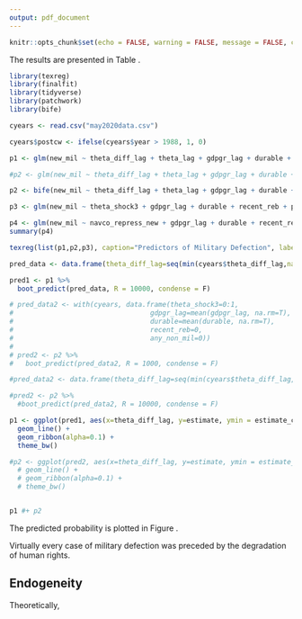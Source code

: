 ```yaml
---
output: pdf_document
---
```


```r
knitr::opts_chunk$set(echo = FALSE, warning = FALSE, message = FALSE, cache = TRUE)
```

The results are presented in Table \ref{tab:models1}.

```r
library(texreg)
library(finalfit)
library(tidyverse)
library(patchwork)
library(bife)

cyears <- read.csv("may2020data.csv")

cyears$postcw <- ifelse(cyears$year > 1988, 1, 0)

p1 <- glm(new_mil ~ theta_diff_lag + theta_lag + gdpgr_lag + durable + recent_reb +  postcw + ethfrac, data=cyears, family=binomial("logit"))

#p2 <- glm(new_mil ~ theta_diff_lag + theta_lag + gdpgr_lag + durable + recent_reb, data=cyears, family=binomial("logit"))

p2 <- bife(new_mil ~ theta_diff_lag + theta_lag + gdpgr_lag + durable + recent_reb + postcw  | gwno_loc, data=cyears, model="logit")

p3 <- glm(new_mil ~ theta_shock3 + gdpgr_lag + durable + recent_reb + postcw + ethfrac, data=cyears, family=binomial("logit"))

p4 <- glm(new_mil ~ navco_repress_new + gdpgr_lag + durable + recent_reb + postcw + ethfrac, data=cyears, family=binomial("logit"))
summary(p4)

texreg(list(p1,p2,p3), caption="Predictors of Military Defection", label = "tab:models1")
```

```r
pred_data <- data.frame(theta_diff_lag=seq(min(cyears$theta_diff_lag,na.rm=T), max(cyears$theta_lag,na.rm=T), length.out = 100), theta_lag=mean(cyears$theta_lag, na.rm=T), gdpgr_lag=mean(cyears$gdpgr_lag, na.rm=T), durable=mean(cyears$durable, na.rm=T), recent_reb=0, postcw=0, ethfrac=mean(cyears$ethfrac,na.rm=T))

pred1 <- p1 %>% 
  boot_predict(pred_data, R = 10000, condense = F)
```

```r
# pred_data2 <- with(cyears, data.frame(theta_shock3=0:1,
#                                  gdpgr_lag=mean(gdpgr_lag, na.rm=T),
#                                  durable=mean(durable, na.rm=T),
#                                  recent_reb=0,
#                                  any_non_mil=0))
# 
# pred2 <- p2 %>% 
#   boot_predict(pred_data2, R = 1000, condense = F)
```


```r
#pred_data2 <- data.frame(theta_diff_lag=seq(min(cyears$theta_diff_lag,na.rm=T), max(cyears$theta_lag,na.rm=T), length.out = 100), theta_lag=mean(cyears$theta_lag, na.rm=T), gdpgr_lag=mean(cyears$gdpgr_lag, na.rm=T), durable=mean(cyears$durable, na.rm=T), recent_reb=0)

#pred2 <- p2 %>% 
  #boot_predict(pred_data2, R = 10000, condense = F)
```


```r
p1 <- ggplot(pred1, aes(x=theta_diff_lag, y=estimate, ymin = estimate_conf.low, ymax = estimate_conf.high)) +
  geom_line() +
  geom_ribbon(alpha=0.1) +
  theme_bw()

#p2 <- ggplot(pred2, aes(x=theta_diff_lag, y=estimate, ymin = estimate_conf.low, ymax = estimate_conf.high)) +
  # geom_line() +
  # geom_ribbon(alpha=0.1) +
  # theme_bw()


p1 #+ p2
```

The predicted probability is plotted in Figure \ref{fig:pred1}.

Virtually every case of military defection was preceded by the degradation of human rights.

## Endogeneity

Theoretically, 
